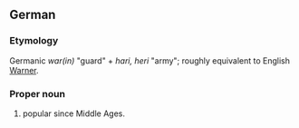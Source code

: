 ==German==

===Etymology===
Germanic ''war(in)'' "guard" + ''hari, heri'' "army"; roughly  equivalent to English [[Warner]].

===Proper noun===
{{infl|de|proper noun}}

# {{given name|male||de:}} popular since Middle Ages.